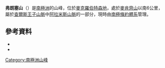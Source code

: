 {{coord|70|43|S|67|2|E|source:GNIS|display=title}}

'''弗朗塞山'''（{{lang-en|Francey Hill}}）是[[南極洲|南極洲]]的山峰，位於[[麥克羅伯特森地|麥克羅伯特森地]]，處於[[麥肯齊山|麥肯齊山]]以南6公里，屬於[[查爾斯王子山脈|查爾斯王子山脈]]中[[阿拉米斯山脈|阿拉米斯山脈]]的一部分，現時由[[南極條約體系|南極條約體系]]管理。

==參考資料==
*{{cite gnis | type = antarid | id = 5244| name = Francey Hill | accessdate = 2012-04-06}}
*{{usgs-gazetteer|id=5244}}

{{DEFAULTSORT:Francey Hill}}
[[Category:南極洲山峰|Category:南極洲山峰]]


{{MacRobertsonLand-geo-stub}}